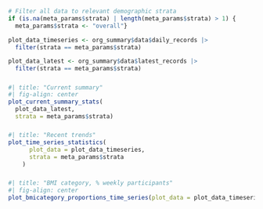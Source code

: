 ```r
# Filter all data to relevant demographic strata
if (is.na(meta_params$strata) | length(meta_params$strata) > 1) {
  meta_params$strata <- "overall"}

plot_data_timeseries <- org_summary$data$daily_records |> 
  filter(strata == meta_params$strata)

plot_data_latest <- org_summary$data$latest_records |> 
  filter(strata == meta_params$strata)

```

#####

```r
#| title: "Current summary"
#| fig-align: center
plot_current_summary_stats(
  plot_data_latest,
  strata = meta_params$strata)
```

#####

```r
#| title: "Recent trends"
plot_time_series_statistics(
      plot_data = plot_data_timeseries,
      strata = meta_params$strata
    )
```

#####

```r
#| title: "BMI category, % weekly participants"
#| fig-align: center
plot_bmicategory_proportions_time_series(plot_data = plot_data_timeseries)
```
